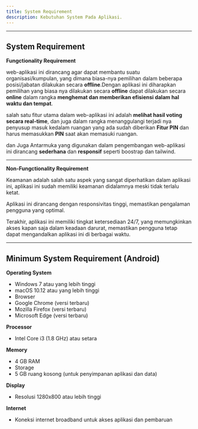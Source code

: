 ```yaml
---
title: System Requirement
description: Kebutuhan System Pada Aplikasi.
---
```

---
## System Requirement
**Fungctionality Requirement**

web-aplikasi ini dirancang agar dapat membantu suatu organisasi/kumpulan, yang dimana biasa-nya pemilihan dalam beberapa posisi/jabatan dilakukan secara **offline**.Dengan aplikasi ini diharapkan pemilihan yang biasa nya dilakukan secara **offline** dapat dilakukan secara **online** dalam rangka **menghemat dan memberikan efisiensi dalam hal waktu dan tempat**.

salah satu fitur utama dalam web-aplikasi ini adalah **melihat hasil voting secara real-time**, dan juga dalam rangka menanggulangi terjadi nya penyusup masuk kedalam ruangan yang ada sudah diberikan **Fitur PIN** dan harus memasukkan **PIN** saat akan memasuki ruangan.

dan Juga Antarmuka yang digunakan dalam pengembangan web-aplikasi ini dirancang **sederhana** dan **responsif** seperti boostrap dan tailwind.

---
**Non-Fungctionality Requirement**

Keamanan adalah salah satu aspek yang sangat diperhatikan dalam aplikasi ini, aplikasi ini sudah memiliki keamanan didalamnya meski tidak terlalu ketat.

Aplikasi ini dirancang dengan responsivitas tinggi, memastikan pengalaman pengguna yang optimal.

Terakhir, aplikasi ini memiliki tingkat ketersediaan 24/7, yang memungkinkan akses kapan saja dalam keadaan darurat, memastikan pengguna tetap dapat mengandalkan aplikasi ini di berbagai waktu.

---
## Minimum System Requirement (Android)
**Operating System**
- Windows 7 atau yang lebih tinggi
- macOS 10.12 atau yang lebih tinggi
- Browser
- Google Chrome (versi terbaru)
- Mozilla Firefox (versi terbaru)
- Microsoft Edge (versi terbaru)

**Processor**
- Intel Core i3 (1.8 GHz) atau setara

**Memory**
- 4 GB RAM
- Storage
- 5 GB ruang kosong (untuk penyimpanan aplikasi dan data)

**Display**
- Resolusi 1280x800 atau lebih tinggi

**Internet**
- Koneksi internet broadband untuk akses aplikasi dan pembaruan
